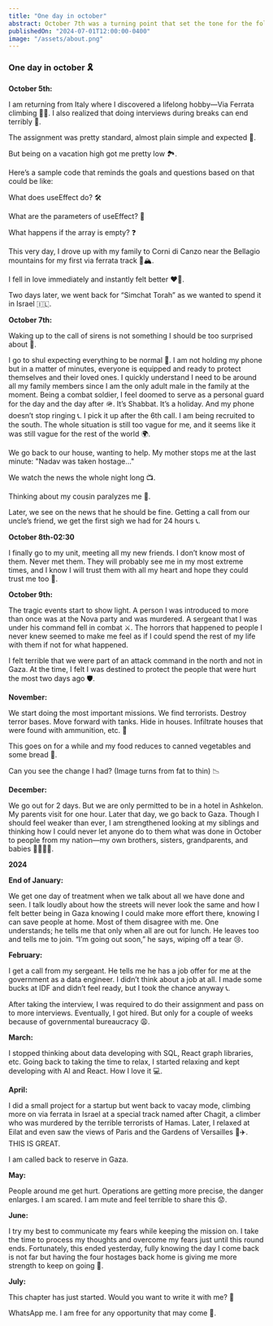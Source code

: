```yaml
---
title: "One day in october"
abstract: October 7th was a turning point that set the tone for the following months. The sudden call to arms, the immediate danger, and the responsibility I felt reshaped my priorities and perspective. This day marked the beginning of a challenging journey, impacting every subsequent month in profound ways. It tested my resilience, altered my daily life, and defined my actions and thoughts in ways I never anticipated. The experiences from that day onwards have been a constant reminder of the fragility of peace and the importance of vigilance and courage.
publishedOn: "2024-07-01T12:00:00-0400"
image: "/assets/about.png"
---
```


### One day in october 🎗

**October 5th:**

I am returning from Italy where I discovered a lifelong hobby—Via Ferrata climbing 🧗‍♂️. I also realized that doing interviews during breaks can end terribly 💼.

The assignment was pretty standard, almost plain simple and expected 📄.

But being on a vacation high got me pretty low 🏞️.

Here’s a sample code that reminds the goals and questions based on that could be like:

What does useEffect do? 🛠️

What are the parameters of useEffect? 🔧

What happens if the array is empty? ❓

This very day, I drove up with my family to Corni di Canzo near the Bellagio mountains for my first via ferrata track 🚗🏔️.

I fell in love immediately and instantly felt better ❤️‍🔥.

Two days later, we went back for “Simchat Torah” as we wanted to spend it in Israel 🇮🇱.

**October 7th:**

Waking up to the call of sirens is not something I should be too surprised about 🚨.

I go to shul expecting everything to be normal 🕍. I am not holding my phone but in a matter of minutes, everyone is equipped and ready to protect themselves and their loved ones. I quickly understand I need to be around all my family members since I am the only adult male in the family at the moment. Being a combat soldier, I feel doomed to serve as a personal guard for the day and the day after 🪖. It’s Shabbat. It’s a holiday. And my phone doesn’t stop ringing 📞. I pick it up after the 6th call. I am being recruited to the south. The whole situation is still too vague for me, and it seems like it was still vague for the rest of the world 🌍.

We go back to our house, wanting to help. My mother stops me at the last minute: "Nadav was taken hostage…"

We watch the news the whole night long 📺.

Thinking about my cousin paralyzes me 🧠.

Later, we see on the news that he should be fine. Getting a call from our uncle’s friend, we get the first sigh we had for 24 hours 📞.

**October 8th-02:30**

I finally go to my unit, meeting all my new friends. I don’t know most of them. Never met them. They will probably see me in my most extreme times, and I know I will trust them with all my heart and hope they could trust me too 🤝.

**October 9th:**

The tragic events start to show light. A person I was introduced to more than once was at the Nova party and was murdered. A sergeant that I was under his command fell in combat ⚔️. The horrors that happened to people I never knew seemed to make me feel as if I could spend the rest of my life with them if not for what happened.

I felt terrible that we were part of an attack command in the north and not in Gaza. At the time, I felt I was destined to protect the people that were hurt the most two days ago 🛡️.

**November:**

We start doing the most important missions. We find terrorists. Destroy terror bases. Move forward with tanks. Hide in houses. Infiltrate houses that were found with ammunition, etc. 🚀

This goes on for a while and my food reduces to canned vegetables and some bread 🍞.

Can you see the change I had? (Image turns from fat to thin) 📉

**December:**

We go out for 2 days. But we are only permitted to be in a hotel in Ashkelon. My parents visit for one hour. Later that day, we go back to Gaza. Though I should feel weaker than ever, I am strengthened looking at my siblings and thinking how I could never let anyone do to them what was done in October to people from my nation—my own brothers, sisters, grandparents, and babies 👨‍👩‍👧‍👦.

**2024**

**End of January:**

We get one day of treatment when we talk about all we have done and seen. I talk loudly about how the streets will never look the same and how I felt better being in Gaza knowing I could make more effort there, knowing I can save people at home. Most of them disagree with me. One understands; he tells me that only when all are out for lunch. He leaves too and tells me to join. “I’m going out soon,” he says, wiping off a tear 😢.

**February:**

I get a call from my sergeant. He tells me he has a job offer for me at the government as a data engineer. I didn’t think about a job at all. I made some bucks at IDF and didn’t feel ready, but I took the chance anyway 📞.

After taking the interview, I was required to do their assignment and pass on to more interviews. Eventually, I got hired. But only for a couple of weeks because of governmental bureaucracy 😩.

**March:**

I stopped thinking about data developing with SQL, React graph libraries, etc. Going back to taking the time to relax, I started relaxing and kept developing with AI and React. How I love it 💻.

**April:**

I did a small project for a startup but went back to vacay mode, climbing more on via ferrata in Israel at a special track named after Chagit, a climber who was murdered by the terrible terrorists of Hamas. Later, I relaxed at Eilat and even saw the views of Paris and the Gardens of Versailles 🌴✈️. THIS IS GREAT.

<Example
  first="https://github.com/community/community/assets/37772742/f62e6dde-8f5e-42ed-9be6-7c7022fe61af"
  second="https://github.com/community/community/assets/37772742/8058a8a1-594f-4517-b24d-2e8371a17e5d"
/>

I am called back to reserve in Gaza.

**May:**

People around me get hurt. Operations are getting more precise, the danger enlarges. I am scared. I am mute and feel terrible to share this 😟.

**June:**

I try my best to communicate my fears while keeping the mission on. I take the time to process my thoughts and overcome my fears just until this round ends. Fortunately, this ended yesterday, fully knowing the day I come back is not far but having the four hostages back home is giving me more strength to keep on going 💪.

**July:**

This chapter has just started. Would you want to write it with me? 📖

WhatsApp me. I am free for any opportunity that may come 📱.

